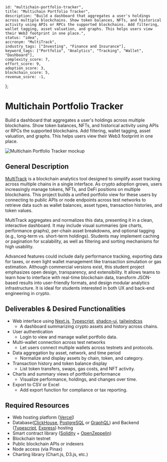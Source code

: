     id: "multichain-portfolio-tracker",
    title: "Multichain Portfolio Tracker",
    description: "Build a dashboard that aggregates a user's holdings across multiple blockchains. Show token balances, NFTs, and historical activity using APIs or RPCs the supported blockchains. Add filtering, wallet tagging, asset valuation, and graphs. This helps users view their Web3 footprint in one place.",
    status: "idea",
    accronym: "MultiTrack",
    industry_tags: ["Investing", "Finance and Insurance"],
    keyword_tags: ["Portfolio", "Analytics", "Tracking", "Wallet", "Dashboard"],
    complexity_score: 7,
    effort_score: 9,
    adoption_score: 3,
    blockchain_score: 5,
    revenue_score: -1,
};

# Multichain Portfolio Tracker

Build a dashboard that aggregates a user's holdings across multiple blockchains. Show token balances, NFTs, and historical activity using APIs or RPCs the supported blockchains. Add filtering, wallet tagging, asset valuation, and graphs. This helps users view their Web3 footprint in one place.

![Multichain Portfolio Tracker mockup](/images/project/multichain-portfolio-tracker.jpg)

## General Description

[MultiTrack](https://multitrack.monark.io) is a blockchain analytics tool designed to simplify asset tracking across multiple chains in a single interface. As crypto adoption grows, users increasingly manage tokens, NFTs, and DeFi positions on multiple blockchains. This project builds a unified portfolio view for these users by connecting to public APIs or node endpoints across test networks to retrieve data such as wallet balances, asset types, transaction histories, and token values.

MultiTrack aggregates and normalizes this data, presenting it in a clean, interactive dashboard. It may include visual summaries (pie charts, performance graphs), per-chain asset breakdowns, and optional tagging (e.g., long-term vs. short-term holdings). Students may implement caching or pagination for scalability, as well as filtering and sorting mechanisms for high usability.

Advanced features could include daily performance tracking, exporting data for taxes, or even light wallet management like transaction simulation or gas estimation. Although commercial versions exist, this student project emphasizes open design, transparency, and extensibility. It allows teams to learn how to interface with real-time blockchain data, transform JSON-based results into user-friendly formats, and design modular analytics infrastructure. It is ideal for students interested in both UX and back-end engineering in crypto.

## Deliverables & Desired Functionalities

- Web interface using [Next.js](https://nextjs.org/), [Typescript](https://www.typescriptlang.org/), [shadcn-ui](https://ui.shadcn.com/), [tailwindcss](https://tailwindcss.com/)
    - A dashboard summarizing crypto assets and history across chains.
- User authentication 
    - Login to view and manage wallet portfolio data.
- Multi-wallet connection across test networks
    - Let users connect multiple wallets across testnets and protocols.
- Data aggregation by asset, network, and time period
    - Normalize and display assets by chain, token, and category.
- Transaction history and token balance display
    - List token transfers, swaps, gas costs, and NFT activity.
- Charts and summary views of portfolio performance
    - Visualize performance, holdings, and changes over time.
- Export to CSV or Excel
    - Add export function for compliance or tax reporting.

## Required Resources

- Web hosting platform ([Vercel](https://www.vercel.com/))
- Database([ClickHouse](https://clickhouse.com/), [PostgreSQL](https://www.postgresql.org/) or [GraphQL](https://graphql.org/)) and Backend ([Typescript](https://www.typescriptlang.org/), [Express](https://expressjs.com/)) hosting
- Smart contract library ([Solidity](https://soliditylang.org/) + [OpenZeppelin](https://www.openzeppelin.com/))
- Blockchain testnet
- Public blockchain APIs or indexers
- Node access (via Pinax)
- Charting library (Chart.js, D3.js, etc.)
